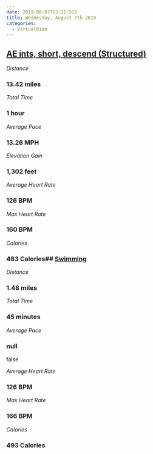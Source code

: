 ```yaml
---
date: 2019-08-07T12:21:51Z
title: Wednesday, August 7th 2019
categories:
  - VirtualRide
---
```

## [AE ints, short, descend (Structured)](https://www.strava.com/activities/2598580223)

_Distance_

### 13.42 miles

_Total Time_

### 1 hour

_Average Pace_

### 13.26 MPH

_Elevation Gain_

### 1,302 feet

_Average Heart Rate_

### 126 BPM

_Max Heart Rate_

### 160 BPM

_Calories_

### 483 Calories## [Swimming](https://www.strava.com/activities/2599877190)

_Distance_

### 1.48 miles

_Total Time_

### 45 minutes

_Average Pace_

### null

false

_Average Heart Rate_

### 126 BPM

_Max Heart Rate_

### 166 BPM

_Calories_

### 493 Calories